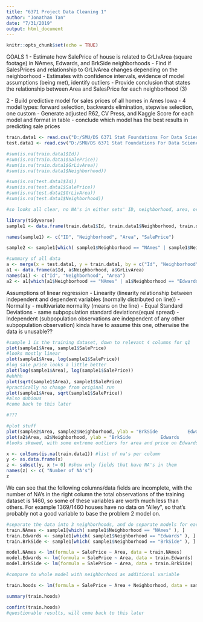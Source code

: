 ```yaml
---
title: "6371 Project Data Cleaning 1"
author: "Jonathan Tan"
date: "7/31/2019"
output: html_document
---
```


```r
knitr::opts_chunk$set(echo = TRUE)
```
GOALS
1 - Estimate how SalePrice of house is related to GrLIvArea (square footage) in NAmes, Edwards, and BrkSide neighborhoods
  - Find if SalesPrices and relationship to GrLIvArea changes depending on the neighborhood
  - Estimates with confidence intervals, evidence of model assumptions (being met), identify outliers
  - Provide conclusion that states the relationship between Area and SalesPrice for each neighborhood (3) 

2 - Build predictive model for sales prices of all homes in Ames Iowa
  - 4 model types: forward selection, backwards elimination, stepwise selection, one custom
  - Generate adjusted R62, CV Press, and Kaggle Score for each model and format in table
  - conclude which model has the best results in predicting sale prices
```r
train.data1 <- read.csv("D:/SMU/DS 6371 Stat Foundations For Data Science/PROJECT/train.csv")
test.data1 <- read.csv("D:/SMU/DS 6371 Stat Foundations For Data Science/PROJECT/test.csv")
```

```r
#sum(is.na(train.data1$Id))
#sum(is.na(train.data1$SalePrice))
#sum(is.na(train.data1$GrLivArea))
#sum(is.na(train.data1$Neighborhood))

#sum(is.na(test.data1$Id))
#sum(is.na(test.data1$SalePrice))
#sum(is.na(test.data1$GrLivArea))
#sum(is.na(test.data1$Neighborhood))

#so looks all clear, no NA's in either sets' ID, neighborhood, area, or sale price fields
```

```r
library(tidyverse)
sample1 <- data.frame(train.data1$Id, train.data1$Neighborhood, train.data1$GrLivArea, train.data1$SalePrice)

names(sample1) <- c("ID", "Neighborhood", "Area", "SalePrice")

sample2 <- sample1[which( sample1$Neighborhood == "NAmes" | sample1$Neighborhood == "Edwards" | sample1$Neighborhood == "BrkSide" ), ] #filter by neighborhoods

#summary of all data
a <- merge(x = test.data1, y = train.data1, by = c("Id", "Neighborhood", "GrLivArea"), all = TRUE)
a1 <- data.frame(a$Id, a$Neighborhood, a$GrLivArea)
names(a1) <- c("Id", "Neighborhood", "Area")
a2 <- a1[which(a1$Neighborhood == "NAmes" | a1$Neighborhood == "Edwards" | a1$Neighborhood == "BrkSide"), ]
```
Assumptions of linear regression 
- Linearity (linearity relationship between independent and dependent variables  (normally distributed on line))
- Normality - multivariate normality (means on the line)
- Equal Standard Deviations - same subpopulation standard deviations(equal spread)
- Independent (subpopulation observations are independent of any other subpopulation observation)
kinda have to assume this one, otherwise the data is unusable?? 

```r
#sample 1 is the training dataset, down to relevant 4 columns for q1
plot(sample1$Area, sample1$SalePrice)
#looks mostly linear
plot(sample1$Area, log(sample1$SalePrice))
#log sale price looks a little better
plot(log(sample1$Area), log(sample1$SalePrice))
#ehhhh
plot(sqrt(sample1$Area), sample1$SalePrice)
#practically no change from original run
plot(sample1$Area, sqrt(sample1$SalePrice))
#also dubious
#come back to this later 
```

```r
#???
```

```r



#plot stuff
plot(sample2$Area, sample2$Neighborhood, ylab = "BrkSide           Edwards           NAmes", main = "Training Data Area by Neighborhood")
plot(a2$Area, a2$Neighborhood, ylab = "BrkSide           Edwards           NAmes", main = "All Data Area By Neighborhood")
#looks skewed, with some extreme outliers for area and price on Edwards and 
```
```r
x <- colSums(is.na(train.data1)) #list of na's per column
y <- as.data.frame(x)
z <- subset(y, x != 0) #show only fields that have NA's in them 
names(z) <- c( "Number of NA's")
z

```
We can see that the following columns/data fields are incomplete, with the number of NA's in the right column 
the total observations of the training dataset is 1460, so some of these variables are worth much less than others. 
For example 1369/1460 houses have no data on "Alley", so that's probably not a good variable to base the problem 2 model on. 

```r
#separate the data into 3 neighborhoods, and do separate models for each, single linear regression style
train.NAmes <- sample1[which( sample1$Neighborhood == "NAmes" ), ]
train.Edwards <- sample1[which( sample1$Neighborhood == "Edwards" ), ]
train.BrkSide <- sample1[which( sample1$Neighborhood == "BrkSide" ), ]

model.NAmes <- lm(formula = SalePrice ~ Area, data = train.NAmes)
model.Edwards <- lm(formula = SalePrice ~ Area, data = train.Edwards)
model.BrkSide <- lm(formula = SalePrice ~ Area, data = train.BrkSide)

#compare to whole model with neighborhood as additional variable

train.hoods <- lm(formula = SalePrice ~ Area + Neighborhood, data = sample2)

summary(train.hoods)

confint(train.hoods)
#questionable results, will come back to this later 
```

